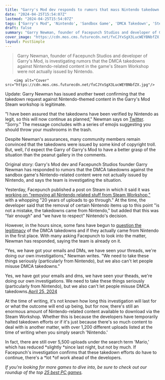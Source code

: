```yaml
---
title: "Garry's Mod dev responds to rumors that mass Nintendo takedown is fake: 'I have been assured that the takedowns have been verified by Nintendo as legit'"
date: "2024-04-25T15:54:07Z"
lastmod: "2024-04-25T15:54:07Z"
tags: ["Garry's Mod", 'Nintendo', 'Sandbox Game', 'DMCA Takedown', 'Steam Workshop']
draft: false
summary: "Garry Newman, founder of Facepunch Studios and developer of Garry's Mod, is investigating rumors that the DMCA takedowns against Nintendo-related content in the game's Steam Workshop were not actually issued by Nintendo."
cover_image: "https://cdn.mos.cms.futurecdn.net/fxCJYxSgX3LucWEYBNbfZX.jpg" 
layout: PostSimple
---
```

> Garry Newman, founder of Facepunch Studios and developer of Garry's Mod, is investigating rumors that the DMCA takedowns against Nintendo-related content in the game's Steam Workshop were not actually issued by Nintendo.


        <img alt="Cover" src="https://cdn.mos.cms.futurecdn.net/fxCJYxSgX3LucWEYBNbfZX.jpg"/>
        
Update: Garry Newman has issued another tweet confirming that the takedown request against Nintendo-themed content in the Garry's Mod Steam workshop is legitimate. 

"I have been assured that the takedowns have been verified by Nintendo as legit, so this will now continue as planned," Newman says on [Twitter](https://twitter.com/garrynewman/status/1783501547361411494). "Sorry." The message concludes with a series of emojis suggesting you should throw your mushrooms in the trash.

Despite Newman's assurances, many community members remain convinced that the takedowns were issued by some kind of copyright troll. But, well, I'd expect the Garry of Garry's Mod to have a better grasp of the situation than the peanut gallery in the comments.

Original story: Garry's Mod dev and Facepunch Studios founder Garry Newman has responded to rumors that the DMCA takedowns against the sandbox game's Nintendo-related content were not actually issued by Nintendo, and says the team is investigating the situation. 

Yesterday, Facepunch published a post on Steam in which it said it was [<u>working on "removing all Nintendo related stuff from Steam Workshop,"</u>](https://www.gamesradar.com/platforms/nintendo/nintendo-issues-takedowns-against-20-years-of-garrys-mod-content-devs-ask-for-your-help-by-deleting-your-nintendo-related-uploads-and-never-uploading-them-again/) with a whopping "20 years of uploads to go through." At the time, the developer said that the removal of certain Nintendo items up to this point "is not a mistake, the takedowns came from Nintendo," but added that this was "fair enough" and "we have to respect" Nintendo's decision. 

However, in the hours since, some fans have begun to [<u>question the legitimacy</u>](https://x.com/CrispyShroom/status/1783267932899795094) of the DMCA takedowns and if they actually came from Nintendo in the first place. With many asking Facepunch to look into the matter, Newman has responded, saying the team is already on it. 

"Yes, we have got your emails and DMs, we have seen your threads, we're doing our own investigations," Newman writes. "We need to take these things seriously (particularly from Nintendo), but we also can't let people misuse DMCA takedowns."

Yes, we have got your emails and dms, we have seen your theads, we're doing our own investigations. We need to take these things seriously (particularly from Nintendo), but we also can't let people misuse DMCA takedowns.[April 25, 2024](https://twitter.com/garrynewman/status/1783374453562290376)

At the time of writing, it's not known how long this investigation will last for or what the outcome will end up being, but for now, there's still an enormous amount of Nintendo-related content available to download via the Steam Workshop. Whether this is because the developers have temporarily halted takedown efforts or if it's just because there's so much content to deal with is another matter, with over 1,200 different uploads listed at the time of writing when you simply search 'Nintendo.' 

In fact, there are still over 5,500 uploads under the search term 'Mario,' which has reduced *slightly *since last night, but not by much. If Facepunch's investigation confirms that these takedown efforts do have to continue, there's a *lot *of work ahead of the developers. 

*If you're looking for more games to dive into, be sure to check out our roundup of the top *[<u><em>25 best PC games</em></u>](https://www.gamesradar.com/best-pc-games/)*.*
        